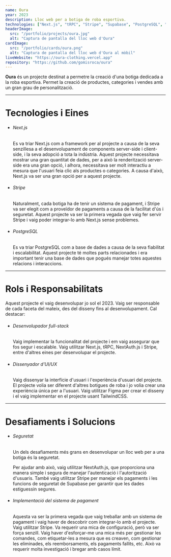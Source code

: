 ```yaml
---
name: Oura
year: 2023
description: Lloc web per a botiga de roba esportiva.
technologies: ["Next.js", "tRPC", "Stripe", "Supabase", "PostgreSQL", "Vercel"]
headerImage:
  src: "/portfolio/projects/oura.jpg"
  alt: "Captura de pantalla del lloc web d'Oura"
cardImage:
  src: "/portfolio/cards/oura.png"
  alt: "Captura de pantalla del lloc web d'Oura al mòbil"
liveWebsite: "https://oura-clothing.vercel.app"
repository: "https://github.com/gomisroca/oura"
---
```


<strong>Oura</strong> és un projecte destinat a permetre la creació d'una botiga
dedicada a la roba esportiva. Permet la creació de productes, categories i
vendes amb un gran grau de personalització.

<hr />

<h1 class="text-2xl">Tecnologies i Eines</h1>
<ul>
  <li>
    <h6 className="text-lg font-semibold">Next.js</h6>
    <p>
      Es va triar Next.js com a framework per al projecte a causa de la seva
      senzillesa a el desenvolupament de components server-side i client-side, i
      la seva adopció a tota la indústria. Aquest projecte necessitava mostrar
      una gran quantitat de dades, per a això la renderització server-side era
      una gran opció, i alhora, necessitava ser molt interactiu a mesura que
      l'usuari feia clic als productes o categories. A causa d'això, Next.js va
      ser una gran opció per a aquest projecte.
    </p>
  </li>
  <li>
    <h6 className="text-lg font-semibold">Stripe</h6>
    <p>
      Naturalment, cada botiga ha de tenir un sistema de pagament, i Stripe va
      ser elegit com a proveïdor de pagaments a causa de la facilitat d'ús i
      seguretat. Aquest projecte va ser la primera vegada que vaig fer servir
      Stripe i vaig poder integrar-lo amb Next.js sense problemes.
    </p>
  </li>
  <li>
    <h6 className="text-lg font-semibold">PostgreSQL</h6>
    <p>
      Es va triar PostgreSQL com a base de dades a causa de la seva fiabilitat i
      escalabilitat. Aquest projecte té moltes parts relacionades i era
      important tenir una base de dades que pogués manejar totes aquestes
      relacions i interaccions.
    </p>
  </li>
</ul>

<hr />

<h1 class="text-2xl">Rols i Responsabilitats</h1>
Aquest projecte el vaig desenvolupar jo sol el 2023. Vaig ser responsable de
cada faceta del mateix, des del disseny fins al desenvolupament. Cal destacar:
<ul>
  <li>
    <h6 className="text-lg font-semibold">Desenvolupador full-stack</h6>
    <p>
      Vaig implementar la funcionalitat del projecte i em vaig assegurar que fos
      segur i escalable. Vaig utilitzar Next.js, tRPC, NextAuth.js i Stripe,
      entre d'altres eines per desenvolupar el projecte.
    </p>
  </li>
  <li>
    <h6 className="text-lg font-semibold">Dissenyador d'UI/UX</h6>
    <p>
      Vaig dissenyar la interfície d'usuari i l'experiència d'usuari del
      projecte. El projecte volia ser diferent d'altres botigues de roba i jo
      volia crear una experiència única per a l'usuari. Vaig utilitzar Figma per
      crear el disseny i el vaig implementar en el projecte usant TailwindCSS.
    </p>
  </li>
</ul>

<hr />

<h1 class="text-2xl">Desafiaments i Solucions</h1>
<ul>
  <li>
    <h6 className="text-lg font-semibold">Seguretat</h6>
    <p>
      Un dels desafiaments més grans en desenvolupar un lloc web per a una
      botiga és la seguretat.
    </p>
    <p>
      Per ajudar amb això, vaig utilitzar NextAuth.js, que proporciona una
      manera simple i segura de manejar l'autenticació i l'autorització
      d'usuaris. També vaig utilitzar Stripe per manejar els pagaments i les
      funcions de seguretat de Supabase per garantir que les dades estiguessin
      segures.
    </p>
  </li>
  <li>
    <h6 className="text-lg font-semibold">
      Implementació del sistema de pagament
    </h6>
    <p>
      Aquesta va ser la primera vegada que vaig treballar amb un sistema de
      pagament i vaig haver de descobrir com integrar-lo amb el projecte. Vaig
      utilitzar Stripe. Va requerir una mica de configuració, però va ser força
      senzill. Vaig haver d'esforçar-me una mica més per gestionar les comandes,
      com etiquetar-les a mesura que es creaven, com gestionar les eliminades,
      els reemborsaments, els pagaments fallits, etc. Això va requerir molta
      investigació i bregar amb casos límit.
    </p>
  </li>
</ul>
